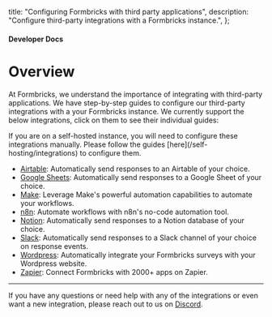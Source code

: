   title: "Configuring Formbricks with third party applications",
  description: "Configure third-party integrations with a Formbricks instance.",
};

#### Developer Docs

# Overview

At Formbricks, we understand the importance of integrating with third-party applications. We have step-by-step guides to configure our third-party integrations with a your Formbricks instance. We currently support the below integrations, click on them to see their individual guides:

<Note>
    If you are on a self-hosted instance, you will need to configure these integrations manually. Please follow the guides [here](/self-hosting/integrations) to configure them.
</Note>

- [Airtable](/developer-docs/integrations/airtable): Automatically send responses to an Airtable of your choice.
- [Google Sheets](/developer-docs/integrations/google-sheets): Automatically send responses to a Google Sheet of your choice.
- [Make](/developer-docs/integrations/make): Leverage Make's powerful automation capabilities to automate your workflows.
- [n8n](/developer-docs/integrations/n8n): Automate workflows with n8n's no-code automation tool.
- [Notion](/developer-docs/integrations/notion): Automatically send responses to a Notion database of your choice.
- [Slack](/developer-docs/integrations/slack): Automatically send responses to a Slack channel of your choice on response events.
- [Wordpress](/developer-docs/integrations/wordpress): Automatically integrate your Formbricks surveys with your Wordpress website.
- [Zapier](/developer-docs/integrations/zapier): Connect Formbricks with 2000+ apps on Zapier.

---

If you have any questions or need help with any of the integrations or even want a new integration, please reach out to us on [Discord](https://formbricks.com/discord).
